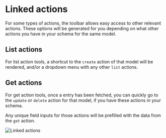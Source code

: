 
# Linked actions
For some types of actions, the toolbar allows easy access to other relevant actions. These options will be generated for you depending on what other actions you have in your schema for the same model.

## List actions
For list action tools, a shortcut to the `create` action of that model will be rendered, and/or a dropdown menu with any other `list` actions.

## Get actions
For get action tools, once a entry has been fetched, you can quickly go to the `update` or `delete` action for that model, if you have these actions in your schema.

Any unique field inputs for those actions will be prefilled with the data from the `get` action.

![Linked actions](/get-linked-actions.png)
